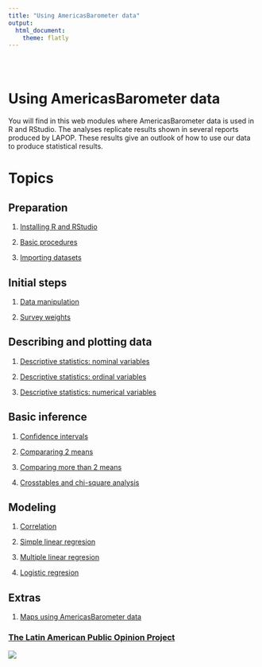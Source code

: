 ```yaml
---
title: "Using AmericasBarometer data"
output: 
  html_document:
    theme: flatly
---
```


```{=html}
<style type="text/css">
.title {
  display: none;
}

#getting-started img {
  margin-right: 10px;
}

</style>
```
<div class="row" style="padding-top: 30px;">

::: col-sm-6
# **Using AmericasBarometer data**

You will find in this web modules where AmericasBarometer data is used in R and RStudio. The analyses replicate results shown in several reports produced by LAPOP. These results give an outlook of how to use our data to produce statistical results.

# Topics

## Preparation

1.  [Installing R and RStudio](https://arturomaldonado.github.io/BarometroEdu_Web_Eng/install.html)

2.  [Basic procedures](https://arturomaldonado.github.io/BarometroEdu_Web_Eng/basic.html)

3.  [Importing datasets](https://arturomaldonado.github.io/BarometroEdu_Web_Eng/dataset.html)

## Initial steps

1.  [Data manipulation](https://arturomaldonado.github.io/BarometroEdu_Web_Eng/Manipulation.html)

2.  [Survey weights](https://arturomaldonado.github.io/BarometroEdu_Web_Eng/Weights.html)

## Describing and plotting data

1.  [Descriptive statistics: nominal variables](https://arturomaldonado.github.io/BarometroEdu_Web_Eng/Descriptives.html)

2.  [Descriptive statistics: ordinal variables](https://arturomaldonado.github.io/BarometroEdu_Web_Eng/Descriptives2.html)

3.  [Descriptive statistics: numerical variables](https://arturomaldonado.github.io/BarometroEdu_Web_Eng/Descriptives3.html)

## Basic inference

1.  [Confidence intervals](https://arturomaldonado.github.io/BarometroEdu_Web_Eng/CI.html)

2.  [Compararing 2 means](https://arturomaldonado.github.io/BarometroEdu_Web_Eng/ttest.html)

3.  [Comparing more than 2 means](https://arturomaldonado.github.io/BarometroEdu_Web_Eng/anova.html)

4.  [Crosstables and chi-square analysis](https://arturomaldonado.github.io/BarometroEdu_Web_Eng/chi.html)

## Modeling {.col-sm-6}

1.  [Correlation](https://arturomaldonado.github.io/BarometroEdu_Web_Eng/correlation.html)

2.  [Simple linear regresion](https://arturomaldonado.github.io/BarometroEdu_Web_Eng/regresion1.html)

3.  [Multiple linear regresion](https://arturomaldonado.github.io/BarometroEdu_Web_Eng/regresion2.html)

4.  [Logistic regresion](https://arturomaldonado.github.io/BarometroEdu_Web_Eng/logit.html)

## Extras

1.  [Maps using AmericasBarometer data](https://arturomaldonado.github.io/BarometroEdu_Web_Eng/maps.html)
:::

::: col-sm-6
### [The Latin American Public Opinion Project](https://www.vanderbilt.edu/lapop/)

<a href = "https://www.vanderbilt.edu/lapop/"> ![](images/logo.png) </a>
:::
